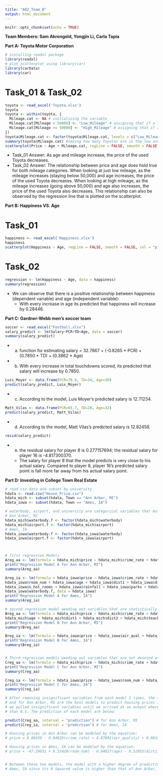 ```yaml
---
title: "A02_Team_B"
output: html_document
---
```


```r
knitr::opts_chunk$set(echo = TRUE)
```
**Team Members: Sam Akrongold, Yongjin Li, Carla Tapia**

**Part A: Toyota Motor Corporation**

```r
# installing readxl package
library(readxl)
# plot scatterplot using library(car)
library(carData)
library(car)
```

# Task_01 & Task_02
```r
toyota <- read_excel('Toyota.xlsx')
toyota
toyota <- within(toyota, {
  Mileage.cat <- NA # initializing the variable 
  Mileage.cat[Mileage < 50000] <- "Low_Mileage" # assigning that if a Toyota's mileage is below 50,000 then it should be in the     Low_Mileage category
  Mileage.cat[Mileage >= 50000] <- "High_Mileage" # assigning that if a Toyota's mileage is above 50,000 then it should be in the High_Mileage category
})
toyota$Mileage.cat <- factor(toyota$Mileage.cat, levels = c("Low_Mileage", "High_Mileage")) # making the categorical variable from a character variable into a factor variable and creating the different levels for low and high mileage 
summary(toyota$Mileage.cat) #seeing how many Toyotas are in the low and high mileage category
scatterplot(Price ~ Age + Mileage.cat, regLine = FALSE, smooth = FALSE, col = "red", data = toyota) # scatterplot() from car package
```
+ Task_01 Answer: As age and mileage increase, the price of the used Toyota decreases.
+ Task_02 Answer: The relationship between price and age does hold true for both mileage categories. When looking at just low mileage, as the mileage increases (staying below 50,000) and age increases, the price of the used Toyota decreases. When looking at high mileage, as the mileage increases (going above 50,000) and age also increases, the price of the used Toyota also decreases. This relationship can also be observed by the regression line that is plotted on the scatterplot.


**Part B: Happiness VS. Age**

# Task_01
```r
happiness <- read_excel('Happiness.xlsx')
happiness
scatterplot(Happiness ~ Age, regLine = FALSE, smooth = FALSE, col = "pink", data = happiness) # scatterplot() from car package
```

# Task_02
```r
regression <- lm(Happiness ~ Age, data = happiness) 
summary(regression)
```
+ We can observe that there is a positive relationship between happiness (dependent variable) and age (independent variable):
  + With every increase in age its predicted that happiness will increase by 0.28446.


**Part C: Gardner-Webb men's soccer team**

```r
soccer <- read_excel("Football.xlsx")
salary_predict <- lm(Salary~PCR+TD+Age, data = soccer)
summary(salary_predict)
```
+ a) function for estimating salary = 32.7867 + (-0.8265 * PCR) + (0.7850 * TD) + (0.3862 * Age)
+ b) With every increase in total touchdowns scored, its predicted that salary will increase by 0.7850.


```r
Luis_Moyer <- data.frame(PCR=70.6, TD=34, Age=30)
predict(salary_predict, Luis_Moyer)
```
+ c) According to the model, Luis Moyer's predicted salary is 12.71234.


```r
Matt_Vilas <- data.frame(PCR=65.7, TD=28, Age=32)
predict(salary_predict, Matt_Vilas)
```
+ d) According to the model, Matt Vilas's predicted salary is 12.82458.


```r
resid(salary_predict)
```
+ e) the residual salary for player 8 is 0.277157694; the residual salary for player 16 is -4.817300370.
  + The salary for player 8 that the model predicts is very close to his actual salary. Compared to player 8, player 16's predicted salary point is fall more far away from his actual salary point.


**Part D: Investing in College Town Real Estate**

```r
# read csv data and subset by university
hdata <- read.csv("House_Price.csv")
hdata_mich <- subset(hdata, Town == "Ann Arbor, MI") 
hdata_iowa <- subset(hdata, Town == "Ames, IA")

# waterbody, airport, and university are categorical variables that must be treated with the factor function before further analysis
# Ann Arbor, MI
hdata_mich$waterbody.f <- factor(hdata_mich$waterbody) 
hdata_mich$airport.f <- factor(hdata_mich$airport)
# Ames, IA
hdata_iowa$waterbody.f <- factor(hdata_iowa$waterbody) 
hdata_iowa$airport.f <- factor(hdata_iowa$airport)



# first regression Models
Areg_aa <- lm(formula = hdata_mich$price ~ hdata_mich$crime_rate + hdata_mich$resid_area + hdata_mich$air_qual + hdata_mich$room_num + hdata_mich$age + hdata_mich$dist1 + hdata_mich$dist2 + hdata_mich$dist3 + hdata_mich$dist4 + hdata_mich$teachers + hdata_mich$poor_prop + hdata_mich$n_hos_beds + hdata_mich$n_hot_rooms + hdata_mich$rainfall + hdata_mich$parks + hdata_mich$airport.f + hdata_mich$waterbody.f, data = hdata_mich)
print("Regression Model A for Ann Arbor, MI")
summary(Areg_aa)

Areg_ia <- lm(formula = hdata_iowa$price ~ hdata_iowa$crime_rate + hdata_iowa$resid_area + hdata_iowa$air_qual + 
hdata_iowa$room_num + hdata_iowa$age + hdata_iowa$dist1 + hdata_iowa$dist2 + hdata_iowa$dist3 + hdata_iowa$dist4 + hdata_iowa$teachers + hdata_iowa$poor_prop + hdata_iowa$n_hos_beds +
hdata_iowa$n_hot_rooms + hdata_iowa$rainfall + hdata_iowa$parks + hdata_iowa$airport.f + 
hdata_iowa$waterbody.f, data = hdata_iowa)
print("Regression Model A for Ames, IA")
summary(Areg_ia)

# second regression model weeding out variables that are statistically insignificant (where p > 0.5)
Breg_aa <- lm(formula = hdata_mich$price ~ hdata_mich$crime_rate + hdata_mich$air_qual + 
hdata_mich$age + hdata_mich$dist1 + hdata_mich$dist2 + hdata_mich$teachers + hdata_mich$poor_prop + hdata_mich$n_hos_beds + hdata_mich$airport.f, data = hdata_mich)
print("Regression Model B for Ann Arbor, MI")
summary(Breg_aa)

Breg_ia <- lm(formula = hdata_iowa$price ~ hdata_iowa$air_qual + hdata_iowa$room_num + hdata_iowa$age + hdata_iowa$dist1 + hdata_iowa$dist2 + hdata_iowa$dist4 + hdata_iowa$teachers + hdata_iowa$poor_prop + hdata_iowa$n_hos_beds + hdata_iowa$rainfall + hdata_iowa$parks + hdata_iowa$airport.f + hdata_iowa$waterbody.f, data = hdata_iowa)
print("Regression Model B for Ames, IA")
summary(Breg_ia)


# Third regression models weeding out variables that are not denoted as statistically significant in second model
Creg_aa <- lm(formula = hdata_mich$price ~ hdata_mich$crime_rate + hdata_mich$air_qual + hdata_mich$teachers + hdata_mich$poor_prop, data = hdata_mich)
print("Regression Model C for Ann Arbor, MI")
summary(Creg_aa)

Creg_ia <- lm(formula = hdata_iowa$price ~ hdata_iowa$room_num + hdata_iowa$age + hdata_iowa$dist1 + hdata_iowa$teachers + hdata_iowa$poor_prop + hdata_iowa$n_hos_beds + hdata_iowa$airport.f, data = hdata_iowa)
print("Regression Model C for Ames, IA")
summary(Creg_ia)

# After removing insignificant variables from each model 3 times, the third regression model for Ames, IA, 
# and for Ann Arbor, MI are the best models to predict housing prices in the two towns. After each iteration
# we pulled insignificant variables until we arrived at an output where all p-values in both models were less 
# than 0.5. The prediction of each model are below:

predict(Creg_aa, interval = "prediction") # for Ann Arbor, MI
predict(Creg_ia, interval = "prediction") # for Ames, IA

# Housing prices in Ann Arbor can be modeled by the equation: 
# price = 8.00359 - 0.04829(crime_rate) + 4.87892(air_quality) + 0.98147(teachers) - 0.77333(poor_prop)

# Housing prices in Ames, IA can be modeled by the equation:
# price = -47.29931 + 9.33420(room_num) - 0.04827(age) - 0.52955(dist1) + 0.69751(teachers) - 0.16513(poor_prop) + 0.43927(n_hos_beds) + 1.63702(airport.fYES)


# Between these two models, the model with a higher degree of predictive success is the one for 
# Ames, IA since its R Squared value is higher than that of Ann Arbor, MI.
```

